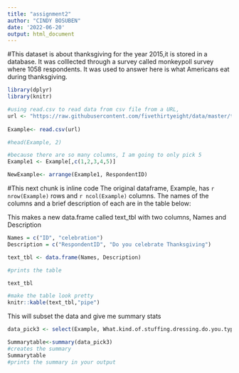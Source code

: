 ---
title: "assignment2"
author: "CINDY BOSUBEN"
date: '2022-06-20'
output: html_document
---
#This dataset is about thanksgiving for the year 2015,it is stored in a database. It was colllected through a survey called monkeypoll survey where 1058 respondents. It was used to answer here is what Americans eat during thanksgiving. 


```{r setup, include = TRUE}
library(dplyr)
library(knitr)

```

```{r get data, include = TRUE}
#using read.csv to read data from csv file from a URL, 
url <- "https://raw.githubusercontent.com/fivethirtyeight/data/master/thanksgiving-2015/thanksgiving-2015-poll-data.csv"
  
Example<- read.csv(url)

#head(Example, 2)

```

```{r clean data, include = TRUE}
#because there are so many columns, I am going to only pick 5
Example1 <- Example[,c(1,2,3,4,5)]

NewExample<- arrange(Example1, RespondentID)
```
 #This next chunk is inline code
The original dataframe, Example, has `r nrow(Example)`  rows and `r ncol(Example)` columns. The names of the columns and a brief description of each are in the table below:

This makes a new data.frame called text_tbl with two columns, Names and Description
```{r, echo = TRUE}

Names = c("ID", "celebration")
Description = c("RespondentID", "Do you celebrate Thanksgiving") 

text_tbl <- data.frame(Names, Description)

#prints the table

text_tbl

#make the table look pretty
knitr::kable(text_tbl,"pipe")

```

This will subset the data and give me summary stats
```{r, echo = TRUE}
data_pick3 <- select(Example, What.kind.of.stuffing.dressing.do.you.typically.have., What.type.of.cranberry.saucedo.you.typically.have., Do.you.typically.have.gravy.)

Summarytable<-summary(data_pick3)
#creates the summary
Summarytable 
#prints the summary in your output

```



